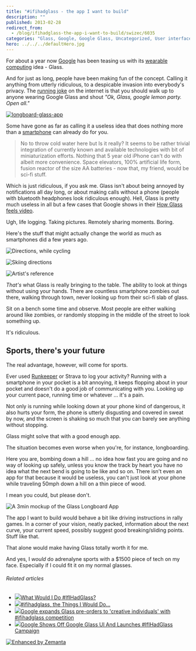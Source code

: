```yaml
---
title: "#ifihadglass - the app I want to build"
description: ""
published: 2013-02-28
redirect_from:
  - /blog/ifihadglass-the-app-i-want-to-build/swizec/6035
categories: "Glass, Google, Google Glass, Uncategorized, User interface, Wearable computer"
hero: ../../../defaultHero.jpg
---
```


For about a year now [Google](http://google.com "Google") has been teasing us with its [wearable computing](http://en.wikipedia.org/wiki/Wearable_computer "Wearable computer") idea - Glass.

And for just as long, people have been making fun of the concept. Calling it anything from utterly ridiculous, to a despicable invasion into everybody's privacy. The [running joke](http://en.wikipedia.org/wiki/Running_gag "Running gag") on the internet is that you should walk up to anyone wearing Google Glass and shout _"Ok, Glass, google lemon party. Open all."_

[![longboard-glass-app](https://swizec.com/wp-content/uploads/2013/02/longboard-glass-app.jpg "longboard-glass-app")](http://swizec.com/wp-content/uploads/2013/02/longboard-glass-app.jpg)

Some have gone as far as calling it a useless idea that does nothing more than a [smartphone](http://en.wikipedia.org/wiki/Smartphone "Smartphone") can already do for you.

> No to throw cold water here but Is it really? It seems to be rather trivial integration of currently known and available technologies with bit of miniaturization efforts. Nothing that 5 year old iPhone can't do with albeit more convenience. Space elevators, 100% artificial life form, fusion reactor of the size AA batteries - now that, my friend, would be sci-fi stuff.

Which is just ridiculous, if you ask me. Glass isn't about being annoyed by notifications all day long, or about making calls without a phone (people with bluetooth headphones look ridiculous enough). Hell, Glass is pretty much useless in all but a few cases that Google shows in their [How Glass feels video](http://www.google.com/glass/start/how-it-feels/).

Ugh, life logging. Taking pictures. Remotely sharing moments. Boring.

Here's the stuff that might actually change the world as much as smartphones did a few years ago.

![Directions, while cycling](https://swizec.com/wp-content/uploads/2013/02/Selection_152-1024x587.png "Directions, while cycling")

![Skiing directions](https://swizec.com/wp-content/uploads/2013/02/Selection_153-1024x576.png "Skiing directions")

![Artist's reference](https://swizec.com/wp-content/uploads/2013/02/Selection_154-1024x558.png "Artist's reference")

_That's_ what Glass is really bringing to the table. The ability to look at things without using your hands. There are countless smartphone zombies out there, walking through town, never looking up from their sci-fi slab of glass.

Sit on a bench some time and observe. Most people are either walking around like zombies, or randomly stopping in the middle of the street to look something up.

It's ridiculous.

## Sports, there's your future

The real advantage, however, will come for sports.

Ever used [Runkeeper](http://www.runkeeper.com/ "RunKeeper") or Strava to log your activity? Running with a smartphone in your pocket is a bit annoying, it keeps flopping about in your pocket and doesn't do a good job of communicating with you. Looking up your current pace, running time or whatever ... it's a pain.

Not only is running while looking down at your phone kind of dangerous, it also hurts your form, the phone is utterly disgusting and covered in sweat by now, and the screen is shaking so much that you can barely see anything without stopping.

Glass might solve that with a good enough app.

The situation becomes even worse when you're, for instance, longboarding.

Here you are, bombing down a hill ... no idea how fast you are going and no way of looking up safely, unless you know the track by heart you have no idea what the next bend is going to be like and so on. There isn't even an app for that because it would be useless, you can't just look at your phone while traveling 50mph down a hill on a thin piece of wood.

I mean you could, but please don't.

![A 3min mockup of the Glass Longboard App](https://swizec.com/wp-content/uploads/2013/02/longboard-glass-app1.jpg "A 3min mockup of the Glass Longboard App")

The app I want to build would behave a bit like driving instructions in rally games. In a corner of your vision, neatly packed, information about the next curve, your current speed, possibly suggest good breaking/sliding points. Stuff like that.

That alone would make having Glass totally worth it for me.

And yes, I _would_ do adrenalyne sports with a $1500 piece of tech on my face. Especially if I could fit it on my normal glasses.

###### Related articles

- [![](https://i.zemanta.com/146846838_80_80.jpg)](http://blog.tmcnet.com/social-spotlight/2013/02/what-would-i-do-ifihadglass.html)[What Would I Do #IfIHadGlass?](http://blog.tmcnet.com/social-spotlight/2013/02/what-would-i-do-ifihadglass.html)
- [![](https://i.zemanta.com/147387350_80_80.jpg)](http://blog.makezine.com/2013/02/22/ifihadglass-the-things-that-i-would-do/)[#ifihadglass, the Things I Would Do...](http://blog.makezine.com/2013/02/22/ifihadglass-the-things-that-i-would-do/)
- [![](https://i.zemanta.com/146699858_80_80.jpg)](http://www.theverge.com/2013/2/20/4006748/google-project-glass-explorer-edition-pre-order)[Google expands Glass pre-orders to 'creative individuals' with #ifihadglass competition](http://www.theverge.com/2013/2/20/4006748/google-project-glass-explorer-edition-pre-order)
- [![](https://i.zemanta.com/146726081_80_80.jpg)](http://www.besttechie.com/2013/02/20/google-shows-off-google-glass-ui-and-launches-ifihadglass-campaign/)[Google Shows Off Google Glass UI And Launches #IfIHadGlass Campaign](http://www.besttechie.com/2013/02/20/google-shows-off-google-glass-ui-and-launches-ifihadglass-campaign/)

[![Enhanced by Zemanta](https://img.zemanta.com/zemified_e.png?x-id=46c01b46-354a-4033-a7a4-3354e1f0539c)](http://www.zemanta.com/?px "Enhanced by Zemanta")
